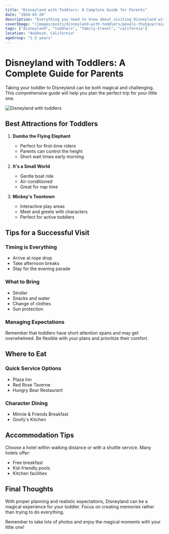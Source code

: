 ```yaml
---
title: "Disneyland with Toddlers: A Complete Guide for Parents"
date: "2024-03-20"
description: "Everything you need to know about visiting Disneyland with toddlers, from best attractions to tips for a smooth experience."
coverImage: "/images/posts/disneyland-with-toddlers/pexels-thatguycraig000-3526067.jpg"
tags: ["disneyland", "toddlers", "family-travel", "california"]
location: "Anaheim, California"
ageGroup: "1-3 years"
---
```


# Disneyland with Toddlers: A Complete Guide for Parents

Taking your toddler to Disneyland can be both magical and challenging. This comprehensive guide will help you plan the perfect trip for your little one.

![Disneyland with toddlers](/images/posts/disneyland-with-toddlers/pexels-thatguycraig000-3411135.jpg)

## Best Attractions for Toddlers

1. **Dumbo the Flying Elephant**
   - Perfect for first-time riders
   - Parents can control the height
   - Short wait times early morning

2. **It's a Small World**
   - Gentle boat ride
   - Air-conditioned
   - Great for nap time

3. **Mickey's Toontown**
   - Interactive play areas
   - Meet and greets with characters
   - Perfect for active toddlers

## Tips for a Successful Visit

### Timing is Everything
- Arrive at rope drop
- Take afternoon breaks
- Stay for the evening parade

### What to Bring
- Stroller
- Snacks and water
- Change of clothes
- Sun protection

### Managing Expectations
Remember that toddlers have short attention spans and may get overwhelmed. Be flexible with your plans and prioritize their comfort.

## Where to Eat

### Quick Service Options
- Plaza Inn
- Red Rose Taverne
- Hungry Bear Restaurant

### Character Dining
- Minnie & Friends Breakfast
- Goofy's Kitchen

## Accommodation Tips

Choose a hotel within walking distance or with a shuttle service. Many hotels offer:
- Free breakfast
- Kid-friendly pools
- Kitchen facilities

## Final Thoughts

With proper planning and realistic expectations, Disneyland can be a magical experience for your toddler. Focus on creating memories rather than trying to do everything.

Remember to take lots of photos and enjoy the magical moments with your little one! 
